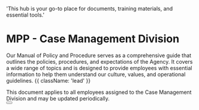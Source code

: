   'This hub is your go-to place for documents, training materials, and essential tools.'

# MPP - Case Management Division

Our Manual of Policy and Procedure serves as a comprehensive guide that outlines the policies, procedures, and expectations of the Agency. It covers a wide range of topics and is designed to provide employees with essential information to help them understand our culture, values, and operational guidelines. {{ className: 'lead' }}

<Note>
 This document applies to all employees assigned to the Case Management Division and may be updated periodically.
</Note>

<div className="not-prose">
  <Button
    href="mpp-case-management"
    variant="text"
    arrow="right"
    children="Click here to view the document"
  />
</div>
